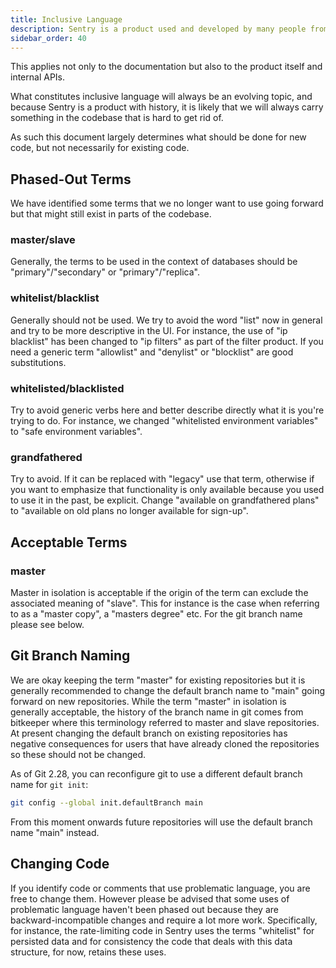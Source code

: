 ```yaml
---
title: Inclusive Language
description: Sentry is a product used and developed by many people from different cultural backgrounds, and we try to avoid language that has been identified as hurtful or insensitive.
sidebar_order: 40
---
```


This applies not only to the documentation but also to the product itself and internal APIs.

What constitutes inclusive language will always be an evolving topic, and
because Sentry is a product with history, it is likely that we will always carry
something in the codebase that is hard to get rid of.

As such this document largely determines what should be done for new code, but
not necessarily for existing code.

## Phased-Out Terms

We have identified some terms that we no longer want to use going forward but
that might still exist in parts of the codebase.

### master/slave

Generally, the terms to be used in the context of databases should be "primary"/"secondary" or "primary"/"replica".

### whitelist/blacklist

Generally should not be used.  We try to avoid the word "list" now in general
  and try to be more descriptive in the UI.  For instance, the use of
  "ip blacklist" has been changed to "ip filters" as part of the filter product.
  If you need a generic term "allowlist" and "denylist" or "blocklist" are
  good substitutions.

### whitelisted/blacklisted

Try to avoid generic verbs here and better describe directly what it is
  you're trying to do.  For instance, we changed "whitelisted environment
  variables" to "safe environment variables".

### grandfathered

Try to avoid.  If it can be replaced with "legacy" use that term, otherwise if
  you want to emphasize that functionality is only available because you used to
  use it in the past, be explicit.  Change "available on grandfathered plans"
  to "available on old plans no longer available for sign-up".


## Acceptable Terms

### master

Master in isolation is acceptable if the origin of the term can exclude the
  associated meaning of "slave".  This for instance is the case when
  referring to as a "master copy", a "masters degree" etc.  For the git branch
  name please see below.


## Git Branch Naming

We are okay keeping the term "master" for existing repositories but it is
generally recommended to change the default branch name to "main" going forward
on new repositories.  While the term "master" in isolation is generally acceptable,
the history of the branch name in git comes from bitkeeper where this
terminology referred to master and slave repositories.  At present changing the
default branch on existing repositories has negative consequences for users
that have already cloned the repositories so these should not be changed.

As of Git 2.28, you can reconfigure git to use a different default branch name for `git init`:

```bash
git config --global init.defaultBranch main
```

From this moment onwards future repositories will use the default branch name "main" instead.

## Changing Code

If you identify code or comments that use problematic language, you are free
to change them.  However please be advised that some uses of problematic language
haven't been phased out because they are backward-incompatible changes and
require a lot more work.  Specifically, for instance, the rate-limiting code in
Sentry uses the terms "whitelist" for persisted data and for consistency the
code that deals with this data structure, for now, retains these uses.
